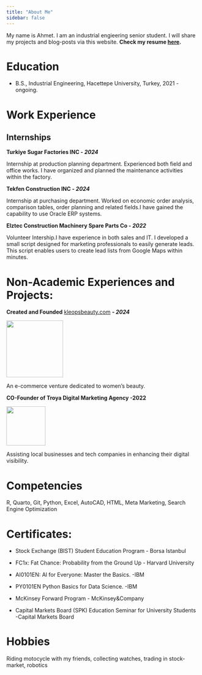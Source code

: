 ```yaml
---
title: "About Me"
sidebar: false 
---
```


My name is Ahmet. I am an industrial engieering senior student. I will share my projects and blog-posts via this website. **Check my resume [here](my_documents/Ahmet_Kursad_Gurel_CV2024.pdf).**

# Education

-   B.S., Industrial Engineering, Hacettepe University, Turkey, 2021 - ongoing.

# Work Experience

## Internships

**Turkiye Sugar Factories INC - *2024***

Internship at production planning department. Experienced both field and office works. I have organized and
planned the maintenance activities within the factory.

**Tekfen Construction INC - *2024***

Internship at purchasing department. Worked on economic order analysis, comparison tables, order planning and
related fields.I have gained the capability to use Oracle ERP systems.

**Elztec Construction Machinery Spare Parts Co - *2022***

Volunteer Intership.I have experience in both sales and IT. I developed a small script designed for marketing professionals to easily generate leads. This script enables users to create lead lists from Google Maps within minutes.

# Non-Academic Experiences and Projects:

**Created and Founded** [kleopsbeauty.com](kleopsbeauty.com) ***- 2024***

![](images/KLEOPS LOGO 200X60.png){width="148"}

An e-commerce venture dedicated to women's beauty.

**CO-Founder of Troya Digital Marketing Agency -2022**

![](images/final troya.png){width="102"}

Assisting local businesses and tech companies in enhancing their digital visibility.

# Competencies

R, Quarto, Git, Python, Excel, AutoCAD, HTML, Meta Marketing, Search Engine Optimization

# Certificates:

-   Stock Exchange (BIST) Student Education Program - Borsa Istanbul

-   FC1x: Fat Chance: Probability from the Ground Up - Harvard University

-   AI0101EN: Al for Everyone: Master the Basics. -IBM

-   PY0101EN Python Basics for Data Science. -IBM

-   McKinsey Forward Program - McKinsey&Company

-   Capital Markets Board (SPK) Education Seminar for University Students -Capital Markets Board

# Hobbies

Riding motocycle with my friends, collecting watches, trading in stock-market, robotics
